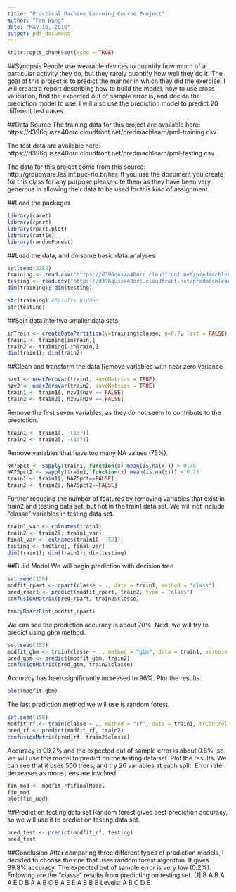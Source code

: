 ```yaml
---
title: "Practical Machine Learning Course Project"
author: "Fan Wang"
date: "May 16, 2016"
output: pdf_document
---
```


```r
knitr::opts_chunk$set(echo = TRUE)
```

##Synopsis
People use wearable devices to quantify how much of a particular activity they do, but they rarely quantify how well they do it. The goal of this project is to predict the manner in which they did the exercise. I will create a report describing how to build the model, how to use cross validation, find the expected out of sample error is, and decide the prediction model to use. I will also use the prediction model to predict 20 different test cases.

##Data Source
The training data for this project are available here:
https://d396qusza40orc.cloudfront.net/predmachlearn/pml-training.csv

The test data are available here:
https://d396qusza40orc.cloudfront.net/predmachlearn/pml-testing.csv

The data for this project come from this source: http://groupware.les.inf.puc-rio.br/har. If you use the document you create for this class for any purpose please cite them as they have been very generous in allowing their data to be used for this kind of assignment.

##Load the packages
``` r
library(caret)
library(rpart)
library(rpart.plot)
library(rattle)
library(randomForest)
```
##Load the data, and do some basic data analyses
```r
set.seed(3388)
training <- read.csv("https://d396qusza40orc.cloudfront.net/predmachlearn/pml-training.csv", na.strings = c("NA", ""))
testing <- read.csv("https://d396qusza40orc.cloudfront.net/predmachlearn/pml-testing.csv", na.strings = c("NA", ""))
dim(training); dim(testing)
```
```r
str(training) #Results hidden
str(testing)
```
##Split data into two smaller data sets
```r
inTrain <- createDataPartition(y=training$classe, p=0.7, list = FALSE)
train1 <- training[inTrain,]
train2 <- training[-inTrain,]
dim(train1); dim(train2)
```
##Clean and transform the data
Remove variables with near zero variance
```r
nzv1 <- nearZeroVar(train1, saveMetrics = TRUE)
nzv2 <- nearZeroVar(train2, saveMetrics = TRUE)
train1 <- train1[, nzv1$nzv == FALSE]
train2 <- train2[, nzv2$nzv == FALSE]
```
Remove the first seven variables, as they do not seem to contribute to the prediction.
```r
train1 <- train1[, -(1:7)]
train2 <- train2[, -(1:7)]
```
Remove variables that have too many NA values (75%).
```r
NA75pct <- sapply(train1, function(x) mean(is.na(x))) > 0.75
NA75pct2 <- sapply(train2, function(x) mean(is.na(x))) > 0.75
train1 <- train1[, NA75pct==FALSE]
train2 <- train2[, NA75pct2==FALSE]
```
Further reducing the number of features by removing variables that exist in train2 and testing data set, but not in the train1 data set. We will not include "classe" variables in testing data set.
```r
train1_var <- colnames(train1)
train2 <- train2[, train1_var]
final_var <- colnames(train1[, -52])
testing <- testing[, final_var]
dim(train1); dim(train2); dim(testing)
```
##Build Model
We will begin prediction with decision tree
```r
set.seed(138)
modfit_rpart <- rpart(classe ~ ., data = train1, method = "class")
pred_rpart <- predict(modfit_rpart, train2, type = "class")
confusionMatrix(pred_rpart, train2$classe)
```
```r
fancyRpartPlot(modfit_rpart)
```
We can see the prediction accuracy is about 70%. Next, we will try to predict using gbm method.
```r
set.seed(353)
modfit_gbm <- train(classe ~ ., method = "gbm", data = train1, verbose = FALSE, trControl = trainControl(method = "repeatedcv", number = 3, repeats = 1))
pred_gbm <- predict(modfit_gbm, train2)
confusionMatrix(pred_gbm, train2$classe)
```
Accuracy has been significantly increased to 96%.
Plot the results
```r
plot(modfit_gbm)
```
The last prediction method we will use is random forest.
```r
set.seed(158)
modfit_rf <- train(classe ~ ., method = "rf", data = train1, trControl =  trainControl(method = "cv", number = 3))
pred_rf <- predict(modfit_rf, train2)
confusionMatrix(pred_rf, train2$classe)
```
Accuracy is 99.2% and the expected out of sample error is about 0.8%, so we will use this model to predict on the testing data set.
Plot the results. We can see that it uses 500 trees, and try 26 variables at each split. Error rate decreases as more trees are involved.
```r
fin_mod <- modfit_rf$finalModel
fin_mod
plot(fin_mod)
```
##Predict on testing data set
Random forest gives best prediction accuracy, so we will use it to predict on testing data set.
```r
pred_test <- predict(modfit_rf, testing)
pred_test
```
##Conclusion
After comparing three different types of prediction models, I decided to choose the one that uses random forest algorithm. It gives 99.8% accuracy. The expected out of sample error is very low (0.2%). Following are the "classe" results from predicting on testing set.
[1] B A B A A E D B A A B C B A E E A B B B
Levels: A B C D E
